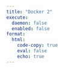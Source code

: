 ```yaml
---
title: "Docker 2"
execute:
  daemon: false
  enabled: false
format:
  html:
    code-copy: true
    eval: false
    echo: true
---
```

